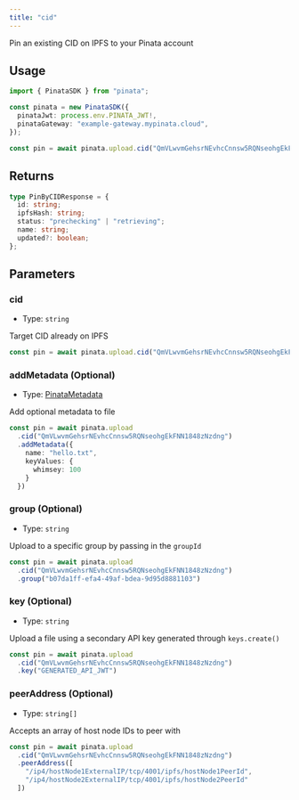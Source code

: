 ```yaml
---
title: "cid"
---
```


Pin an existing CID on IPFS to your Pinata account

## Usage

```typescript
import { PinataSDK } from "pinata";

const pinata = new PinataSDK({
  pinataJwt: process.env.PINATA_JWT!,
  pinataGateway: "example-gateway.mypinata.cloud",
});

const pin = await pinata.upload.cid("QmVLwvmGehsrNEvhcCnnsw5RQNseohgEkFNN1848zNzdng")
```

## Returns

```typescript
type PinByCIDResponse = {
  id: string;
  ipfsHash: string;
  status: "prechecking" | "retrieving";
  name: string;
  updated?: boolean;
};
```

## Parameters

### cid

- Type: `string`

Target CID already on IPFS

```typescript
const pin = await pinata.upload.cid("QmVLwvmGehsrNEvhcCnnsw5RQNseohgEkFNN1848zNzdng")
```

### addMetadata (Optional)

- Type: [PinataMetadata](../types#pinatametadata)

Add optional metadata to file

```typescript
const pin = await pinata.upload
  .cid("QmVLwvmGehsrNEvhcCnnsw5RQNseohgEkFNN1848zNzdng")
  .addMetadata({
    name: "hello.txt",
    keyValues: {
      whimsey: 100
    }
  })
```

### group (Optional)

- Type: `string`

Upload to a specific group by passing in the `groupId`

```typescript
const pin = await pinata.upload
  .cid("QmVLwvmGehsrNEvhcCnnsw5RQNseohgEkFNN1848zNzdng")
  .group("b07da1ff-efa4-49af-bdea-9d95d8881103")
```

### key (Optional)

- Type: `string`

Upload a file using a secondary API key generated through `keys.create()`

```typescript
const pin = await pinata.upload
  .cid("QmVLwvmGehsrNEvhcCnnsw5RQNseohgEkFNN1848zNzdng")
  .key("GENERATED_API_JWT")
```

### peerAddress (Optional)

- Type: `string[]`

Accepts an array of host node IDs to peer with

```typescript
const pin = await pinata.upload
  .cid("QmVLwvmGehsrNEvhcCnnsw5RQNseohgEkFNN1848zNzdng")
  .peerAddress([
    "/ip4/hostNode1ExternalIP/tcp/4001/ipfs/hostNode1PeerId",
    "/ip4/hostNode2ExternalIP/tcp/4001/ipfs/hostNode2PeerId"
  ])
```
